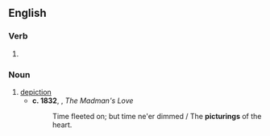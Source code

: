 ==English==

===Verb===
{{head|en|verb form}}

# {{present participle of|en|picture|nocat=1}}

===Noun===
{{en-noun}}

# [[depiction]]
#* '''c. 1832''', {{w|William Motherwell}}, ''The Madman's Love''
#*: Time fleeted on; but time ne'er dimmed / The '''picturings''' of the heart.